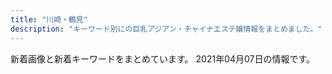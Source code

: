 ```yaml
---
title: "川崎・鶴見"
description: "キーワード別にの巨乳アジアン・チャイナエステ嬢情報をまとめました。"
---
```


新着画像と新着キーワードをまとめています。
2021年04月07日の情報です。

<DmmAffiliateIns />
<KeywordTable
  shops={
    [
    {
        "url": "http://www.iyasi-massage.com/",
        "name": "\u6843\u6e90\u90f7",
        "station": "JR\u5ddd\u5d0e\u99c5\u6771\u53e3",
        "img_links": [
            "http://www.iyasi-massage.com/images/staff/sta_0z6.jpg",
            "http://www.iyasi-massage.com/images/home/index_04.jpg",
            "http://www.iyasi-massage.com/images/top/top_05.jpg",
            "http://www.iyasi-massage.com/images/staff/sta_03.jpg",
            "http://www.iyasi-massage.com/images/staff/sta_08.jpg",
            "http://www.iyasi-massage.com/images/staff_one/staff_one_05.jpg",
            "http://www.iyasi-massage.com/images/top/top_08.png",
            "http://www.iyasi-massage.com/images/staff_image/staff_d05.jpg",
            "http://www.iyasi-massage.com/images/staff_one/staff_one_01.jpg",
            "http://www.iyasi-massage.com/images/home/index_page_top.jpg",
            "http://www.iyasi-massage.com/images/gallery/gallery_01.jpg",
            "http://www.iyasi-massage.com/images/staff_one/staff_one_03.jpg",
            "http://www.iyasi-massage.com/images/home/index_tel.jpg",
            "http://www.iyasi-massage.com/images/system/syatem_303.jpg",
            "http://www.iyasi-massage.com/images/gallery/gallery_102.jpg",
            "http://www.iyasi-massage.com/images/staff/sta_0z8.jpg",
            "http://www.iyasi-massage.com/images/staff_one/staff_one_04.jpg",
            "http://www.iyasi-massage.com/images/staff/sta_01.jpg",
            "http://www.iyasi-massage.com/images/staff/sta_04.jpg",
            "http://www.iyasi-massage.com/images/gallery/gallery_403.jpg",
            "http://www.iyasi-massage.com/images/staff_one/staff_one_top.jpg",
            "http://www.iyasi-massage.com/images/top/top_02.jpg",
            "http://www.iyasi-massage.com/images/home/QR.png",
            "http://www.iyasi-massage.com/images/staff_image/staff_d06.jpg",
            "http://www.iyasi-massage.com/images/staff/sta_06.jpg",
            "http://www.iyasi-massage.com/images/gallery/gallery_401.jpg",
            "http://www.iyasi-massage.com/images/staff_image/staff_d01.jpg",
            "http://www.iyasi-massage.com/images/staff/staff_top.jpg",
            "http://www.iyasi-massage.com/images/gallery/gallery_104.jpg",
            "http://www.iyasi-massage.com/images/staff/sta_023.jpg",
            "http://www.iyasi-massage.com/images/staff/sta_021.jpg",
            "http://www.iyasi-massage.com/images/staff_image/staff_d02.jpg",
            "http://www.iyasi-massage.com/images/staff_image/staff_d04.jpg",
            "http://www.iyasi-massage.com/images/gallery/gallery_101.jpg",
            "http://www.iyasi-massage.com/images/gallery/gallery_402.jpg",
            "http://www.iyasi-massage.com/images/system/syatem_302.jpg",
            "http://www.iyasi-massage.com/images/staff/sta_0z12.jpg",
            "http://www.iyasi-massage.com/images/staff/sta_010.jpg",
            "http://www.iyasi-massage.com/images/gallery/gallery_top.jpg",
            "http://www.iyasi-massage.com/images/staff/sta_0z2.jpg",
            "http://www.iyasi-massage.com/images/staff_one/staff_one_08.png",
            "http://www.iyasi-massage.com/images/home/index_qup.jpg",
            "http://www.iyasi-massage.com/images/top/top_01.jpg",
            "http://www.iyasi-massage.com/images/staff/sta_07.jpg",
            "http://www.iyasi-massage.com/images/top/top_04.jpg",
            "http://www.iyasi-massage.com/images/top/top_06.jpg",
            "http://www.iyasi-massage.com/images/gallery/gallery_103.jpg",
            "http://www.iyasi-massage.com/images/system/syatem_301.jpg",
            "http://www.iyasi-massage.com/images/staff_one/staff_one_07.png",
            "http://www.iyasi-massage.com/images/gallery/gallery_404.jpg",
            "http://www.iyasi-massage.com/images/staff/sta_0z10.jpg",
            "http://www.iyasi-massage.com/images/staff_image/staff_d03.jpg",
            "http://www.iyasi-massage.com/images/home/index_03.jpg",
            "http://www.iyasi-massage.com/images/staff_one/staff_one_02.jpg",
            "http://www.iyasi-massage.com/images/home/top_qp.jpg",
            "http://www.iyasi-massage.com/images/top/top_03.jpg",
            "http://www.iyasi-massage.com/images/staff/sta_0z9.jpg"
        ],
        "keywords": {}
    },
    {
        "keywords": {
            "C": 23
        },
        "station": "JR\u9db4\u898b\u99c5\u6771\u53e3",
        "img_links": [
            "http://esthe-heal.com/i/files/homeimg.jpg",
            "http://esthe-heal.com/staff/sakura/01.jpg",
            "http://esthe-heal.com/img/ttl_pickup.png",
            "http://esthe-heal.com/staff/kaori/01mb.jpg",
            "http://esthe-heal.com/img/link/koko_234x60.png",
            "http://esthe-heal.com/staff/sayuri/01mb.jpg",
            "http://esthe-heal.com/img/ttl_recbnr.png",
            "http://esthe-heal.com/staff/kaori/01.jpg",
            "http://esthe-heal.com/staff/miho/01.jpg",
            "http://esthe-heal.com/staff/mimi/01mb.jpg",
            "http://esthe-heal.com/staff/momo/01mb.jpg",
            "http://esthe-heal.com/staff/yuki/01mb.jpg",
            "http://esthe-heal.com/img/att.jpg",
            "http://esthe-heal.com/staff/rubi/01mb.jpg",
            "http://esthe-heal.com/pic/head.jpg",
            "http://esthe-heal.com/staff/rui/01.jpg",
            "http://esthe-heal.com/img/ttl_mobile.png",
            "http://esthe-heal.com/staff/yuyu/01mb.jpg",
            "http://esthe-heal.com/staff/kana/01mb.jpg",
            "http://esthe-heal.com/staff/rui/01mb.jpg",
            "http://esthe-heal.com/staff/haruna/01.jpg",
            "http://esthe-heal.com/staff/haruna/01mb.jpg",
            "http://esthe-heal.com/staff/kana/01.jpg",
            "http://esthe-heal.com/staff/momo/01.jpg",
            "http://esthe-heal.com/staff/aya/01.jpg",
            "http://esthe-heal.com/staff/aya/01mb.jpg",
            "http://esthe-heal.com/staff/yuyu/01.jpg",
            "http://esthe-heal.com/staff/sizuka/01.jpg",
            "http://esthe-heal.com/staff/miho/01mb.jpg",
            "http://esthe-heal.com/staff/sayuri/01.jpg",
            "http://esthe-heal.com/staff/sakura/01mb.jpg",
            "http://esthe-heal.com/img/ttl_wnew.png",
            "http://esthe-heal.com/staff/sizuka/01mb.jpg",
            "http://esthe-heal.com/staff/mimi/01.jpg",
            "http://esthe-heal.com/img/ttl_staff.png",
            "http://esthe-heal.com/staff/rubi/01.jpg",
            "http://esthe-heal.com/staff/yuki/01.jpg"
        ],
        "name": "Yulala",
        "url": "http://esthe-heal.com/"
    },
    {
        "keywords": {},
        "name": "GooD",
        "station": "JR\u9db4\u898b\u99c5\u6771\u53e3",
        "url": "http://good.abnavi.info/",
        "img_links": []
    },
    {
        "url": "http://tsurumi-est.xyz/",
        "station": "\u4eac\u6025\u9db4\u898b\u99c5\u6771\u53e3",
        "img_links": [
            "http://tsurumi-est.xyz/g0.jpg",
            "http://tsurumi-est.xyz/images/g2.jpg",
            "http://tsurumi-est.xyz/images/mobile.png",
            "http://tsurumi-est.xyz/g1.jpg",
            "http://tsurumi-est.xyz/images/g1.jpg",
            "http://tsurumi-est.xyz/images/g3.jpg",
            "http://tsurumi-est.xyz/images/int1.jpg",
            "http://tsurumi-est.xyz/images/flash.jpg",
            "http://tsurumi-est.xyz/images/s_staff.png",
            "http://tsurumi-est.xyz/images/flash2.jpg",
            "http://tsurumi-est.xyz/images/int2.jpg",
            "http://tsurumi-est.xyz/images/g0.jpg",
            "http://tsurumi-est.xyz/g3.jpg",
            "http://momipara.jp/img/link/momi88.jpg",
            "http://tsurumi-est.xyz/g2.jpg",
            "http://tsurumi-est.xyz/images/s_staff1.png",
            "http://cdn.dino-es.com/images/logo/88x31NewDinoEs.png",
            "http://tsurumi-est.xyz/images/g5.jpg",
            "http://tsurumi-est.xyz/images/top.jpg",
            "http://tsurumi-est.xyz/images/mens-esthe1.png"
        ],
        "keywords": {
            "E": 2,
            "D": 4,
            "C": 16
        },
        "name": "Smile"
    },
    {
        "station": "JR\u9db4\u898b\u99c5\u6771\u53e3",
        "img_links": [
            "https://hitomebore.tokyo/img/images/nav_01.png",
            "https://hitomebore.tokyo/img/images/nav_02.png",
            "https://hitomebore.tokyo/img/images/nav_04.png",
            "https://hitomebore.tokyo/img/r4.jpg",
            "https://hitomebore.tokyo/img/r3.jpg",
            "https://hitomebore.tokyo/img/images/nav_06.png",
            "https://hitomebore.tokyo/img/r1.jpg",
            "https://hitomebore.tokyo/img/images/nav_03.png",
            "https://hitomebore.tokyo/img/r2.jpg",
            "https://hitomebore.tokyo/img/images/nav_05.png"
        ],
        "name": "\u4e00\u76ee\u60da\u308c",
        "url": "https://hitomebore.tokyo/",
        "keywords": {}
    },
    {
        "keywords": {
            "C": 21,
            "82": 3,
            "83": 3
        },
        "url": "http://kafu.ests.co/",
        "img_links": [
            "http://kafu.ests.co/images/n3.jpg",
            "http://kafu.ests.co/images/nbj3.jpg",
            "http://kafu.ests.co/images/room3.jpg",
            "http://kafu.ests.co/images/s_mobile.jpg",
            "http://kafu.ests.co/photos/sites/7/2017/02/2.jpg",
            "http://kafu.ests.co/images/s_news.jpg",
            "http://kafu.ests.co/photos/sites/7/2017/10/2017101205420191.jpg",
            "http://kafu.ests.co/images/s_pick.jpg",
            "http://kafu.ests.co/images/face_bj3.jpg",
            "http://kafu.ests.co/images/top.png",
            "http://kafu.ests.co/images/s_face.jpg",
            "http://kafu.ests.co/images/room2.jpg",
            "http://kafu.ests.co/images/s_staff.jpg",
            "http://kafu.ests.co/images/s_link.jpg",
            "http://kafu.ests.co/images/room1.jpg",
            "http://kafu.ests.co/photos/sites/7/2017/10/2017101205420065.jpg",
            "http://kafu.ests.co/images/line.jpg",
            "http://kafu.ests.co/images/s_staff1.jpg",
            "http://kafu.ests.co/images/nbj1.jpg",
            "http://kafu.ests.co/photos/sites/7/2017/02/1.jpg",
            "http://kafu.ests.co/images/mobile.jpg",
            "http://kafu.ests.co/photos/sites/7/2017/10/2017100904034443.png",
            "http://kafu.ests.co/images/face_bj.jpg",
            "http://kafu.ests.co/images/room4.jpg",
            "http://kafu.ests.co/images/n1.jpg",
            "http://kafu.ests.co/photos/sites/7/2017/10/2017100904034561.png"
        ],
        "name": "\u5bf5\u6df1\u82b1\u98a8",
        "station": "JR\u77e2\u5411\u99c5\u897f\u53e3"
    },
    {
        "name": "\u697d\u3057\u3044",
        "keywords": {
            "83": 2,
            "85": 2,
            "86": 4,
            "D": 8,
            "C": 12
        },
        "img_links": [
            "https://tanoshii.xyz.mn/photos/sites/44/2021/03/2021031809341496.jpg",
            "https://tanoshii.xyz.mn/images/news.jpg",
            "https://tanoshii.xyz.mn/photos/sites/44/2021/03/2021031809341334.jpg",
            "https://tanoshii.xyz.mn/images/s_staff.png",
            "https://tanoshii.xyz.mn/images/ntop.png",
            "https://tanoshii.xyz.mn/photos/sites/44/2021/03/2021031809341697.jpg",
            "https://tanoshii.xyz.mn/images/top.png",
            "https://tanoshii.xyz.mn/images/mobile.jpg",
            "https://tanoshii.xyz.mn/photos/sites/44/2021/03/2021031809341515.jpg",
            "https://tanoshii.xyz.mn/images/s_link.png"
        ],
        "url": "https://tanoshii.xyz.mn/",
        "station": "JR\u77e2\u5411\u99c5\u897f\u53e3"
    },
    {
        "station": "JR\u5ddd\u5d0e\u99c5\u897f\u53e3",
        "url": "http://mitsuka.este.work/",
        "name": "LOVER",
        "keywords": {
            "88": 3,
            "85": 2,
            "86": 5,
            "92": 2,
            "84": 1,
            "89": 1,
            "D": 10,
            "90": 2,
            "C": 1
        },
        "img_links": [
            "http://mitsuka.este.work/2/uploadimg/1612670429.jpg",
            "http://mitsuka.este.work/nav05.png",
            "http://mitsuka.este.work/head01.jpg",
            "http://mitsuka.este.work/nav01.png",
            "http://mitsuka.este.work/nav02.png",
            "http://mitsuka.este.work/2/uploadimg/1616633208.jpg",
            "http://mitsuka.este.work/nav03.png",
            "http://mitsuka.este.work/top04.jpg",
            "http://mitsuka.este.work/2/uploadimg/1612670496.jpg",
            "http://mitsuka.este.work/right.jpg",
            "http://mitsuka.este.work/nav06.png",
            "http://mitsuka.este.work/2/uploadimg/1612670526.jpg",
            "http://mitsuka.este.work/2/uploadimg/1617091469.jpeg",
            "http://mitsuka.este.work/2/uploadimg/1612670464.jpg",
            "http://mitsuka.este.work/nav04.png",
            "http://mitsuka.este.work/2/uploadimg/1613638932.jpeg",
            "http://mitsuka.este.work/left.jpg",
            "http://mitsuka.este.work/2/uploadimg/1613639164.jpeg"
        ]
    },
    {
        "name": "HaNa",
        "img_links": [
            "http://www.play-land.work/sp/images/int4.jpg",
            "http://www.play-land.work/img/hinano1.jpg",
            "http://www.play-land.work/sp/img/saki1.jpg",
            "http://www.play-land.work/sp/staff/yukari.jpg",
            "http://www.play-land.work/sp/images/sys3.png",
            "http://www.play-land.work/img/saki1.jpg",
            "http://www.play-land.work/sp/images/rec1.jpg",
            "http://www.play-land.work/sp/images/int3.jpg",
            "http://www.play-land.work/images/int2.jpg",
            "http://www.play-land.work/sp/images/line.jpg",
            "http://www.play-land.work/images/sm.jpg",
            "http://www.play-land.work/sp/images/2.jpg",
            "http://www.play-land.work/img/hosino1.jpg",
            "http://www.play-land.work/sp/images/tel.png",
            "http://www.play-land.work/staff/hosino.jpg",
            "http://www.play-land.work/images/b2.jpg",
            "http://www.play-land.work/sp/images/b3.jpg",
            "http://www.play-land.work/staff/yukari.jpg",
            "http://www.play-land.work/sp/images/1.jpg",
            "http://www.play-land.work/images/b4.jpg",
            "http://www.play-land.work/images/2.jpg",
            "http://www.play-land.work/images/3.jpg",
            "http://www.play-land.work/sp/images/b2.jpg",
            "http://www.play-land.work/images/sys2.jpg",
            "http://www.play-land.work/images/ac1.jpg",
            "http://www.play-land.work/images/sys3.jpg",
            "http://www.play-land.work/images/newface.jpg",
            "http://www.play-land.work/images/line.jpg",
            "http://www.play-land.work/sp/img/yukari1.jpg",
            "http://www.play-land.work/sp/images/sys1.png",
            "http://www.play-land.work/sp/images/sys2.png",
            "http://www.play-land.work/img/yukari1.jpg",
            "http://www.play-land.work/sp/staff/hinano.jpg",
            "http://www.play-land.work/sp/images/4.jpg",
            "http://www.play-land.work/sp/images/staff_t.png",
            "http://www.play-land.work/sp/images/b1.jpg",
            "http://www.play-land.work/images/tgirl.jpg",
            "http://www.play-land.work/sp/images/topgirl.png",
            "http://www.play-land.work/sp/images/interior_t.png",
            "http://www.play-land.work/sp/staff/hosino.jpg",
            "http://www.play-land.work/images/b3.jpg",
            "http://www.play-land.work/staff/hinano.jpg",
            "http://www.play-land.work/images/head.jpg",
            "http://www.play-land.work/images/twitter_t.jpg",
            "http://www.play-land.work/sp/images/newface.png",
            "http://www.play-land.work/images/interior_t.jpg",
            "http://www.play-land.work/images/rec1.jpg",
            "http://www.play-land.work/sp/images/head.jpg",
            "http://www.play-land.work/sp/staff/saki.jpg",
            "http://www.play-land.work/images/1.jpg",
            "http://www.play-land.work/sp/images/rec2.png",
            "http://www.play-land.work/images/4.jpg",
            "http://www.play-land.work/images/staff_t.jpg",
            "http://www.play-land.work/staff/saki.jpg",
            "http://www.play-land.work/images/rec2.jpg",
            "http://www.play-land.work/sp/images/ac1.jpg",
            "http://www.play-land.work/sp/img/hinano1.jpg",
            "http://www.play-land.work/sp/images/twitter.png",
            "http://www.play-land.work/sp/images/3.jpg",
            "http://www.play-land.work/images/sys1.jpg",
            "http://www.play-land.work/images/int1.jpg",
            "http://www.play-land.work/sp/images/int1.png",
            "http://www.play-land.work/sp/images/int2.jpg",
            "http://www.play-land.work/sp/img/hosino1.jpg",
            "http://www.play-land.work/sp/images/footer.jpg",
            "http://www.play-land.work/images/b1.jpg"
        ],
        "url": "http://www.play-land.work",
        "keywords": {},
        "station": "\u4eac\u6025\u9db4\u898b\u99c5\u6771\u53e3"
    },
    {
        "name": "\u7652\u3057\u98a8\uff5e\u3044\u3084\u3057\u304b\u305c\uff5e",
        "img_links": [],
        "station": "JR\u5ddd\u5d0e\u99c5\u6771\u53e3",
        "url": "http://iyashi-kaze.oks.bz/",
        "keywords": {}
    },
    {
        "keywords": {},
        "name": "\u4eba\u9b5a\u306e\u604b",
        "img_links": [],
        "station": "JR\u9db4\u898b\u99c5\u6771\u53e3",
        "url": "http://genkimori.ests.jp/"
    },
    {
        "name": "\u53f0\u6e7e\u5f0f\u9db4\u898b\u30ea\u30e9\u30af\u30bc\u30fc\u30b7\u30e7\u30f3",
        "img_links": [
            "http://xn--vckg5a9gugx77pgi4bmma.net/images/staff_s.png",
            "http://xn--vckg5a9gugx77pgi4bmma.net/images/cg02.jpg",
            "http://xn--vckg5a9gugx77pgi4bmma.net/images/sruru.jpg",
            "http://xn--vckg5a9gugx77pgi4bmma.net/images/precau.png",
            "http://xn--vckg5a9gugx77pgi4bmma.net/images/cg03.jpg",
            "http://xn--vckg5a9gugx77pgi4bmma.net/images/r0.jpg",
            "http://xn--vckg5a9gugx77pgi4bmma.net/images/top.png",
            "http://xn--vckg5a9gugx77pgi4bmma.net/images/evetop.png",
            "http://xn--vckg5a9gugx77pgi4bmma.net/images/news.png",
            "http://xn--vckg5a9gugx77pgi4bmma.net/images/kan.jpg",
            "http://xn--vckg5a9gugx77pgi4bmma.net/images/cg01.jpg"
        ],
        "url": "http://xn--vckg5a9gugx77pgi4bmma.net/",
        "station": "JR\u9db4\u898b\u99c5\u6771\u53e3",
        "keywords": {
            "86": 9,
            "D": 9
        }
    },
    {
        "url": "https://moon-beauty.jp/",
        "img_links": [
            "https://moon-beauty.jp/wp/wp-content/uploads/2017/12/3985d5f04f99b7c5a1b4662bcc831575.jpg",
            "https://moon-beauty.jp/wp/wp-content/uploads/2017/12/dde33c6f84f42b29abc164fed911749d-700x1246.jpg",
            "https://moon-beauty.jp/images/costume/nursegirl002.png",
            "https://moon-beauty.jp/wp/wp-content/uploads/2018/09/mb_road02.png",
            "https://moon-beauty.jp/wp/wp-content/uploads/2017/11/mb_shower.png",
            "https://moon-beauty.jp/wp/wp-content/uploads/2017/12/11e78c1189d1307c1c0528ca01cf193e.jpg",
            "https://moon-beauty.jp/images/staff/rika22_01.png",
            "https://moon-beauty.jp/wp/wp-content/uploads/2017/11/top02.png",
            "https://moon-beauty.jp/wp/wp-content/uploads/2017/12/dde33c6f84f42b29abc164fed911749d.jpg",
            "https://moon-beauty.jp/images/staff/ran23_01.png",
            "https://moon-beauty.jp/wp/wp-content/uploads/2017/11/3.png",
            "https://moon-beauty.jp/wp/wp-content/uploads/2017/11/1.png",
            "https://moon-beauty.jp/images/staff/staff.png",
            "https://moon-beauty.jp/wp/wp-content/uploads/2020/06/202006campaign-700x327.png",
            "https://moon-beauty.jp/wp/wp-content/uploads/2017/11/top01-1-700x459.png",
            "https://moon-beauty.jp/wp/wp-content/uploads/2017/11/4.png",
            "https://moon-beauty.jp/images/staff/momoka22_01.png",
            "https://moon-beauty.jp/wp/wp-content/uploads/2017/11/mb_interior01.png",
            "https://moon-beauty.jp/images/costume/sailorgirl01.png",
            "https://moon-beauty.jp/wp/wp-content/uploads/2017/12/1d7d7d3df21218cb91cce28ca987dca8-700x1246.jpg",
            "https://moon-beauty.jp/wp/wp-content/uploads/2021/03/202103_80_campaign.png",
            "https://moon-beauty.jp/wp/wp-content/uploads/2017/11/6.png",
            "https://moon-beauty.jp/wp/wp-content/uploads/2017/12/3addf91ad6b786b4c3fd2e4322dc1181-700x1246.jpg",
            "https://moon-beauty.jp/images/staff/emi24_1.png",
            "https://moon-beauty.jp/images/staff/hikari23_02.png",
            "https://moon-beauty.jp/wp/wp-content/uploads/2018/09/mb_front4.png",
            "https://moon-beauty.jp/images/costume/cheergirl01.png",
            "https://moon-beauty.jp/wp/wp-content/uploads/2017/11/484697b90c0612750e1d8c7c971a16f8.jpg",
            "https://moon-beauty.jp/images/staff/izumi23_01.png",
            "https://moon-beauty.jp/images/staff/rika22_02.png",
            "https://moon-beauty.jp/images/costume/cabinattendant01.png",
            "https://moon-beauty.jp/wp/wp-content/uploads/2017/11/6a08b9c7e55a068553569af35285dd93.jpg",
            "https://moon-beauty.jp/wp/wp-content/uploads/2017/12/1d7d7d3df21218cb91cce28ca987dca8.jpg",
            "https://moon-beauty.jp/wp/wp-content/uploads/2017/11/top03.png",
            "https://moon-beauty.jp/wp/wp-content/uploads/2017/12/3addf91ad6b786b4c3fd2e4322dc1181.jpg",
            "https://moon-beauty.jp/images/campaign2017.jpg",
            "https://moon-beauty.jp/wp/wp-content/uploads/2021/03/202103_100_campaign2.png",
            "https://moon-beauty.jp/images/staff/mirai23.png",
            "https://moon-beauty.jp/images/costume/sailorgirl02.png",
            "https://moon-beauty.jp/wp/wp-content/uploads/2020/09/mirai_info.png",
            "https://moon-beauty.jp/wp/wp-content/uploads/2019/07/1907campaign01.png",
            "https://moon-beauty.jp/wp/wp-content/uploads/2017/11/9ac2dcf4d411d36df940a44359d1e597.jpg",
            "https://moon-beauty.jp/wp/wp-content/uploads/2017/11/mb_front2.png",
            "https://moon-beauty.jp/wp/wp-content/uploads/2017/11/6a08b9c7e55a068553569af35285dd93-700x1244.jpg",
            "https://moon-beauty.jp/wp/wp-content/uploads/2020/09/rika_info.png",
            "https://moon-beauty.jp/images/staff/eri21_01.png",
            "https://moon-beauty.jp/images/costume/cabinattendant02.png",
            "https://moon-beauty.jp/wp/wp-content/uploads/2019/07/1907campaign01-700x327.png",
            "https://moon-beauty.jp/wp/wp-content/uploads/2019/07/1907campaign02.png",
            "https://moon-beauty.jp/wp/wp-content/uploads/2017/11/campaign1711-700x327.jpg",
            "https://moon-beauty.jp/images/costume/nursegirl01.png",
            "https://moon-beauty.jp/wp/wp-content/uploads/2017/11/27e7586ba3689c74b6428ec7dbfe02a6.jpg",
            "https://moon-beauty.jp/wp/wp-content/uploads/2017/11/top01-1.png",
            "https://moon-beauty.jp/images/staff/nana25_01.png",
            "https://moon-beauty.jp/wp/wp-content/uploads/2017/11/mb_front.png",
            "https://moon-beauty.jp/images/staff/nana25_02.png",
            "https://moon-beauty.jp/wp/wp-content/uploads/2019/07/1907campaign02-700x327.png",
            "https://moon-beauty.jp/wp/wp-content/uploads/2017/11/27e7586ba3689c74b6428ec7dbfe02a6-700x1244.jpg",
            "https://moon-beauty.jp/wp/wp-content/uploads/2017/11/5.png",
            "https://moon-beauty.jp/wp/wp-content/uploads/2020/09/costume.png",
            "https://moon-beauty.jp/wp/wp-content/uploads/2017/12/7e6728877b7be3eba7dacfced12e3481.jpg",
            "https://moon-beauty.jp/wp/wp-content/uploads/2017/11/play.png",
            "https://moon-beauty.jp/images/costume/cheergirl02.png",
            "https://moon-beauty.jp/wp/wp-content/uploads/2020/09/nana_info.png",
            "https://moon-beauty.jp/images/staff/hikari23_01.png"
        ],
        "station": "JR\u9db4\u898b\u99c5\u6771\u53e3",
        "name": "\u6708\u4e0b\u7f8e\u4eba",
        "keywords": {
            "C": 28,
            "\u30bb\u30af\u30b7\u30fc": 3,
            "85": 14,
            "D": 35,
            "86": 14,
            "87": 14,
            "89": 7,
            "88": 14
        }
    },
    {
        "url": "http://rabbit.est.cm/",
        "name": "\u7e01\u5712",
        "img_links": [
            "http://rabbit.est.cm/images/mobile.jpg",
            "http://rabbit.est.cm/images/nbj3.jpg",
            "http://rabbit.est.cm/images/acc4.jpg",
            "http://rabbit.est.cm/images/top.jpg",
            "http://rabbit.est.cm/images/acc3.jpg",
            "http://rabbit.est.cm/images/s_news.png",
            "http://rabbit.est.cm/images/s_staff.png",
            "http://rabbit.est.cm/photos/sites/29/2020/11/2020110707012088.jpg",
            "http://rabbit.est.cm/images/acc2.jpg",
            "http://rabbit.est.cm/photos/sites/29/2018/08/2018081709473259.jpg",
            "http://rabbit.est.cm/images/nbj2.jpg",
            "http://rabbit.est.cm/photos/sites/29/2017/03/girls03.jpg",
            "http://rabbit.est.cm/images/pick.png",
            "http://rabbit.est.cm/images/acc5.jpg",
            "http://rabbit.est.cm/photos/sites/29/2017/03/188375621118420915.jpg",
            "http://rabbit.est.cm/photos/sites/29/2017/04/01.jpg",
            "http://rabbit.est.cm/photos/sites/29/2017/09/2017090411494123.jpg",
            "http://rabbit.est.cm/photos/sites/29/2017/02/3.jpg"
        ],
        "keywords": {
            "D": 16,
            "86": 16
        },
        "station": "JR\u5ddd\u5d0e\u99c5\u6771\u53e3"
    },
    {
        "img_links": [],
        "url": "https://hatsukoi.est.cm/",
        "keywords": {},
        "name": "\u521d\u604b",
        "station": "JR\u9db4\u898b\u99c5\u6771\u53e3"
    },
    {
        "name": "\u307c\u304f\u306e\u30c7\u30ea\u30a8\u30b9\u30c6",
        "img_links": [
            "http://deli-esthe.jpn.mn/images/room1.jpg",
            "http://deli-esthe.jpn.mn/images/sp_tit_staff01.png",
            "http://deli-esthe.jpn.mn/photos/sites/66/2020/10/202010031927555.jpg",
            "http://deli-esthe.jpn.mn/photos/sites/66/2020/10/2020100319300327.jpg",
            "http://deli-esthe.jpn.mn/photos/sites/66/2020/10/2020100411161767.jpg",
            "http://deli-esthe.jpn.mn/images/sp_top.jpg",
            "http://deli-esthe.jpn.mn/photos/sites/66/2020/10/2020100319272810.jpg",
            "http://deli-esthe.jpn.mn/images/sp_tit_new.png",
            "http://deli-esthe.jpn.mn/photos/sites/66/2020/10/2020100318512022.jpg",
            "http://deli-esthe.jpn.mn/images/img_tel.png",
            "http://deli-esthe.jpn.mn/images/sp_tit_staff02.png",
            "http://deli-esthe.jpn.mn/images/tit_staff01.png",
            "http://deli-esthe.jpn.mn/images/room2.jpg",
            "http://deli-esthe.jpn.mn/images/maining.jpg",
            "http://deli-esthe.jpn.mn/images/top.jpg",
            "http://deli-esthe.jpn.mn/photos/sites/66/2020/06/2020062611321468.jpg",
            "http://deli-esthe.jpn.mn/photos/sites/66/2019/12/2019120317372670.jpg",
            "http://deli-esthe.jpn.mn/photos/sites/66/2019/12/2019120511182484.jpg",
            "http://deli-esthe.jpn.mn/images/tit_therapist.png",
            "http://deli-esthe.jpn.mn/photos/sites/66/2020/10/2020100411161121.jpg",
            "http://deli-esthe.jpn.mn/photos/sites/66/2020/10/2020100319264630.jpg",
            "http://deli-esthe.jpn.mn/images/room3.jpg",
            "http://deli-esthe.jpn.mn/photos/sites/66/2020/10/2020100319265441.jpg",
            "http://deli-esthe.jpn.mn/images/card.jpg",
            "http://deli-esthe.jpn.mn/images/tit_new.png",
            "http://deli-esthe.jpn.mn/images/room4.jpg",
            "http://deli-esthe.jpn.mn/images/tit_staff02.png",
            "http://deli-esthe.jpn.mn/images/sp_tit_therapist.png",
            "http://deli-esthe.jpn.mn/photos/sites/66/2020/10/2020100318511352.jpg",
            "http://deli-esthe.jpn.mn/photos/sites/66/2019/12/2019120317385167.jpg",
            "http://deli-esthe.jpn.mn/photos/sites/66/2020/10/2020101912375463.jpg",
            "http://deli-esthe.jpn.mn/photos/sites/66/2020/06/2020062113130967.jpg"
        ],
        "keywords": {
            "D": 52,
            "82": 4,
            "87": 22,
            "E": 6,
            "86": 22,
            "85": 10
        },
        "station": "JR\u5ddd\u5d0e\u99c5\u6771\u53e3",
        "url": "http://deli-esthe.jpn.mn/"
    },
    {
        "station": "\u9db4\u898b\u99c5\u6771\u53e3",
        "name": "Lucky\u30fb\u30e9\u30c3\u30ad\u30fc",
        "keywords": {},
        "img_links": [
            "http://t-lucky.work/images/8.jpg",
            "http://t-lucky.work/images/sys2.jpg",
            "http://t-lucky.work/sp/images/rec1.jpg",
            "http://t-lucky.work/sp/images/interior_t.jpg",
            "http://t-lucky.work/images/sys4.jpg",
            "http://t-lucky.work/sp/img/yuki1.jpg",
            "http://t-lucky.work/images/b1.jpg",
            "http://t-lucky.work/sp/img/yuyu1.jpg",
            "http://t-lucky.work/staff/emi.jpg",
            "http://t-lucky.work/sp/img/yumi1.jpg",
            "http://t-lucky.work/images/int2.jpg",
            "http://t-lucky.work/images/b2.jpg",
            "http://t-lucky.work/sp/staff/yumi.jpg",
            "http://t-lucky.work/images/3.jpg",
            "http://t-lucky.work/sp/images/top.jpg",
            "http://t-lucky.work/images/1.jpg",
            "http://t-lucky.work/images/2.jpg",
            "http://t-lucky.work/images/5.jpg",
            "http://t-lucky.work/img/rei1.jpg",
            "http://t-lucky.work/sp/images/sys1.jpg",
            "http://t-lucky.work/sp/menu/top.jpg",
            "http://t-lucky.work/sp/images/tel.jpg",
            "http://t-lucky.work/sp/images/news.jpg",
            "http://t-lucky.work/sp/images/topgirl.jpg",
            "http://t-lucky.work/sp/images/sys2.jpg",
            "http://t-lucky.work/sp/staff/rei.jpg",
            "http://t-lucky.work/img/yuyu1.jpg",
            "http://t-lucky.work/sp/images/newsb.jpg",
            "http://t-lucky.work/sp/img/rina1.jpg",
            "http://t-lucky.work/sp/images/menu/top.jpg",
            "http://t-lucky.work/staff/rei.jpg",
            "http://t-lucky.work/sp/img/mimi1.jpg",
            "http://t-lucky.work/img/rina1.jpg",
            "http://t-lucky.work/sp/staff/rina.jpg",
            "http://t-lucky.work/sp/img/rei1.jpg",
            "http://t-lucky.work/sp/images/int1.jpg",
            "http://t-lucky.work/staff/mimi.jpg",
            "http://t-lucky.work/sp/images/ac1.jpg",
            "http://t-lucky.work/sp/images/b2.jpg",
            "http://t-lucky.work/images/head.jpg",
            "http://t-lucky.work/img/emi1.jpg",
            "http://t-lucky.work/sp/staff/yuyu.jpg",
            "http://t-lucky.work/sp/img/mika1.jpg",
            "http://t-lucky.work/images/line.png",
            "http://t-lucky.work/sp/images/b1.jpg",
            "http://t-lucky.work/sp/staff/aya.jpg",
            "http://t-lucky.work/sp/staff/emi.jpg",
            "http://t-lucky.work/staff/yuyu.jpg",
            "http://t-lucky.work/staff/yuki.jpg",
            "http://t-lucky.work/sp/images/head.jpg",
            "http://t-lucky.work/images/4.jpg",
            "http://t-lucky.work/sp/images/pc.jpg",
            "http://t-lucky.work/images/9.jpg",
            "http://t-lucky.work/sp/menu/interior.jpg",
            "http://t-lucky.work/sp/images/int2.jpg",
            "http://t-lucky.work/images/sys1.jpg",
            "http://t-lucky.work/staff/rina.jpg",
            "http://t-lucky.work/sp/img/aya1.jpg",
            "http://t-lucky.work/sp/images/footer.jpg",
            "http://t-lucky.work/images/sm.jpg",
            "http://t-lucky.work/images/news.jpg",
            "http://t-lucky.work/images/7.jpg",
            "http://t-lucky.work/img/yumi1.jpg",
            "http://t-lucky.work/images/int1.jpg",
            "http://t-lucky.work/staff/aya.jpg",
            "http://t-lucky.work/staff/yumi.jpg",
            "http://t-lucky.work/sp/images/staff_t.jpg",
            "http://t-lucky.work/images/sys3.jpg",
            "http://t-lucky.work/sp/staff/mimi.jpg",
            "http://t-lucky.work/img/yuki1.jpg",
            "http://t-lucky.work/sp/staff/mika.jpg",
            "http://t-lucky.work/sp/menu/staff.jpg",
            "http://t-lucky.work/images/ta.jpg",
            "http://t-lucky.work/sp/img/emi1.jpg",
            "http://t-lucky.work/images/6.jpg",
            "http://t-lucky.work/sp/staff/yuki.jpg",
            "http://t-lucky.work/images/b3.jpg",
            "http://t-lucky.work/img/aya1.jpg",
            "http://t-lucky.work/images/staff_t.jpg",
            "http://t-lucky.work/img/mika1.jpg",
            "http://t-lucky.work/images/tr.jpg",
            "http://t-lucky.work/img/mimi1.jpg",
            "http://t-lucky.work/staff/mika.jpg",
            "http://t-lucky.work/sp/images/b3.jpg",
            "http://t-lucky.work/sp/images/menu/staff.jpg",
            "http://t-lucky.work/images/interior_t.jpg"
        ],
        "url": "http://t-lucky.work/"
    },
    {
        "keywords": {
            "D": 2,
            "C": 12,
            "87": 1,
            "86": 1
        },
        "name": "\u671d\u9732",
        "img_links": [
            "http://asatsuyu-es.com/images/st05.jpg",
            "http://asatsuyu-es.com/images/st02.jpg",
            "http://asatsuyu-es.com/images/picktiao.jpg",
            "http://asatsuyu-es.com/images/newtiao.jpg",
            "http://asatsuyu-es.com/images/mobile.jpg",
            "http://asatsuyu-es.com/images/zi_staff.png",
            "http://asatsuyu-es.com/images/newfacetiao.jpg",
            "http://asatsuyu-es.com/images/room2.jpg",
            "http://asatsuyu-es.com/images/top01.jpg",
            "http://asatsuyu-es.com/images/room3.jpg",
            "http://asatsuyu-es.com/images/st03b.jpg",
            "http://asatsuyu-es.com/images/room6.jpg",
            "http://asatsuyu-es.com/images/st04.jpg",
            "http://asatsuyu-es.com/images/st05b.jpg",
            "http://asatsuyu-es.com/images/room1.jpg",
            "http://asatsuyu-es.com/images/st01.jpg",
            "http://asatsuyu-es.com/images/st03.jpg",
            "http://asatsuyu-es.com/images/room4.jpg"
        ],
        "station": "JR\u9db4\u898b\u99c5\u897f\u53e3",
        "url": "http://asatsuyu-es.com/"
    },
    {
        "name": "\u723d\u3084\u304b\u306a\u671d",
        "station": "JR\u5ddd\u5d0e\u99c5\u6771\u53e3",
        "keywords": {},
        "img_links": [
            "http://massage-salon.xyz/wp-content/uploads/2019/02/IMG_0144-500x750.jpg",
            "http://cdn.dino-es.com/images/logo/200x40DinoEs.png",
            "http://massage-salon.xyz/wp-content/themes/template-salon2/images/noimg.jpg",
            "http://massage-salon.xyz/wp-content/themes/template-salon2/images/main1.jpg",
            "http://massage-salon.xyz/wp-content/uploads/2018/12/img_6768-181x300.jpg",
            "http://massage-salon.xyz/wp-content/uploads/2018/12/img_6766-182x300.jpg",
            "http://massage-salon.xyz/wp-content/uploads/2018/04/s1.jpg",
            "http://massage-salon.xyz/wp-content/uploads/2019/02/IMG_0142-500x750.jpg",
            "http://massage-salon.xyz/wp-content/themes/template-salon2/images/main3.jpg",
            "http://massage-salon.xyz/wp-content/uploads/2018/04/s2-500x467.jpg",
            "http://massage-salon.xyz/wp-content/themes/template-salon2/images/header-tel.png",
            "http://massage-salon.xyz/wp-content/uploads/2018/04/s4.jpg",
            "http://massage-salon.xyz/wp-content/uploads/2018/04/s1-500x466.jpg",
            "http://massage-salon.xyz/wp-content/uploads/2018/04/s4-500x467.jpg",
            "http://massage-salon.xyz/wp-content/themes/template-salon2/images/main2.jpg",
            "http://massage-salon.xyz/wp-content/uploads/2019/03/IMG_0208-300x200.jpg",
            "http://massage-salon.xyz/wp-content/uploads/2018/12/img_6766.jpg",
            "http://massage-salon.xyz/wp-content/uploads/2019/02/IMG_0144-185x300.jpg",
            "http://massage-salon.xyz/wp-content/uploads/2018/04/s3-500x467.jpg",
            "http://massage-salon.xyz/wp-content/uploads/2019/02/IMG_0142-686x1024.jpg",
            "http://massage-salon.xyz/wp-content/uploads/2019/02/IMG_0142-201x300.jpg",
            "http://massage-salon.xyz/wp-content/uploads/2018/04/s2.jpg",
            "http://massage-salon.xyz/wp-content/uploads/2018/04/s3.jpg",
            "http://massage-salon.xyz/wp-content/uploads/2019/02/IMG_0144.jpg",
            "http://massage-salon.xyz/wp-content/uploads/2018/11/IMG_6692-300x200.jpg",
            "http://massage-salon.xyz/wp-content/uploads/2018/12/img_6768.jpg"
        ],
        "url": "http://massage-salon.xyz/"
    },
    {
        "url": "http://es-china.info/",
        "station": "JR\u5ddd\u5d0e\u99c5\u6771\u53e3",
        "name": "\u7652\u5065\u697d",
        "keywords": {
            "C": 13
        },
        "img_links": [
            "http://es-china.info/staff/sasa1.jpg",
            "http://es-china.info/staff/sayuri2.jpg",
            "http://es-china.info/staff/mimi2.jpg",
            "http://es-china.info/images/room1.jpg",
            "http://es-china.info/images/room4.jpg",
            "http://es-china.info/staff/risa2.jpg",
            "http://es-china.info/images/r3.jpg",
            "http://es-china.info/staff/ran2.jpg",
            "http://es-china.info/staff/sayuri1.jpg",
            "http://es-china.info/images/line.png",
            "http://es-china.info/images/s_news.png",
            "http://es-china.info/images/s_pickup.png",
            "http://es-china.info/staff/ran1.jpg",
            "http://es-china.info/staff/sayuri3.jpg",
            "http://es-china.info/staff/mimi1.jpg",
            "http://es-china.info/staff/emi1.jpg",
            "http://es-china.info/images/room2.jpg",
            "http://es-china.info/images/no1.png",
            "http://es-china.info/staff/emi2.jpg",
            "http://es-china.info/images/s_newface.png",
            "http://es-china.info/images/s_zysx.png",
            "http://es-china.info/images/s_staff.png",
            "http://es-china.info/images/room3.jpg",
            "http://es-china.info/staff/sasa2.jpg",
            "http://es-china.info/images/s_ranking.png",
            "http://es-china.info/staff/risa1.jpg",
            "http://es-china.info/images/mobile.jpg"
        ]
    },
    {
        "url": "http://www.crownman.tank.jp/",
        "img_links": [
            "http://www.crownman.tank.jp/public/20191102-172721-416.jpeg",
            "http://www.crownman.tank.jp/images/jt.png",
            "http://www.crownman.tank.jp/images/lj.png",
            "http://www.crownman.tank.jp/images/h01.jpg",
            "http://www.crownman.tank.jp/images/scrollToTop.png",
            "http://www.crownman.tank.jp/public/20190321-014538-796.jpeg",
            "http://www.crownman.tank.jp/public/20190103-235102-103.jpeg",
            "http://www.crownman.tank.jp/public/20201211-095701-493.jpeg",
            "http://www.crownman.tank.jp/public/20201024-121027-887.jpeg",
            "http://www.crownman.tank.jp/public/20190404-200155-177.jpeg",
            "http://www.crownman.tank.jp/images/br1.png",
            "http://www.crownman.tank.jp/images/guest.png",
            "http://www.crownman.tank.jp/public/20200304-222724-586.jpeg",
            "http://www.crownman.tank.jp/public/20210225-132107-806.jpeg",
            "http://www.crownman.tank.jp/public/20190809-023452-629.jpeg",
            "http://www.crownman.tank.jp/public/20191115-170126-469.jpeg",
            "http://www.crownman.tank.jp/public/20210214-132800-589.jpeg",
            "http://www.crownman.tank.jp/public/20210319-004011-852.jpeg",
            "http://www.crownman.tank.jp/images/h5.jpg",
            "http://www.crownman.tank.jp/public/20201114-223303-188.jpeg",
            "http://www.crownman.tank.jp/public/20201211-095449-581.jpeg",
            "http://www.crownman.tank.jp/images/xw.png",
            "http://www.crownman.tank.jp/public/20210128-093735-441.jpeg",
            "http://www.crownman.tank.jp/public/20200922-152824-158.jpeg",
            "http://www.crownman.tank.jp/images/br.png",
            "http://www.crownman.tank.jp/public/20190410-032921-983.jpeg",
            "http://www.crownman.tank.jp/public/20190516-130732-500.jpeg",
            "http://www.crownman.tank.jp/ueditor/php/upload/image/20200828/1598625782230952.jpeg",
            "http://www.crownman.tank.jp/public/20181102-021419-221.jpeg",
            "http://www.crownman.tank.jp/images/contact.png",
            "http://www.crownman.tank.jp/public/20210219-091840-338.jpeg",
            "http://www.crownman.tank.jp/public/20210208-142304-974.jpeg",
            "http://www.crownman.tank.jp/images/fj.png",
            "http://www.crownman.tank.jp/images/h3.jpg",
            "http://www.crownman.tank.jp/public/20210217-094543-773.jpeg",
            "http://www.crownman.tank.jp/public/20181102-021325-742.jpeg",
            "http://www.crownman.tank.jp/public/20190614-225752-699.jpeg",
            "http://www.crownman.tank.jp/public/20181101-091932-723.jpeg",
            "http://www.crownman.tank.jp/images/h02.jpg",
            "http://www.crownman.tank.jp/public/20190512-114325-285.jpeg",
            "http://www.crownman.tank.jp/public/20210315-113348-885.jpeg",
            "http://www.crownman.tank.jp/images/h4.jpg",
            "http://www.crownman.tank.jp/public/20201016-024617-911.jpeg",
            "http://www.crownman.tank.jp/public/20210403-120438-563.png",
            "http://www.crownman.tank.jp/public/20181103-143855-981.jpeg",
            "http://www.crownman.tank.jp/ueditor/php/upload/image/20181102/1541123069868367.jpg",
            "http://www.crownman.tank.jp/public/20191122-211211-352.jpeg",
            "http://www.crownman.tank.jp/public/20200829-204316-579.jpeg",
            "http://www.crownman.tank.jp/public/20201225-105416-366.jpeg",
            "http://www.crownman.tank.jp/public/20181102-021404-733.jpeg",
            "http://www.crownman.tank.jp/public/20181126-115300-843.jpeg",
            "http://www.crownman.tank.jp/public/20200829-001214-615.jpeg",
            "http://www.crownman.tank.jp/public/20210309-102855-324.jpeg",
            "http://www.crownman.tank.jp/images/zj.png",
            "http://www.crownman.tank.jp/public/20210226-091700-151.jpeg",
            "http://www.crownman.tank.jp/public/20181102-021343-999.jpeg",
            "http://www.crownman.tank.jp/images/lyb.png",
            "http://www.crownman.tank.jp/public/20210406-103612-286.jpeg"
        ],
        "station": "JR\u9db4\u898b\u99c5",
        "keywords": {},
        "name": "\u30af\u30e9\u30a6\u30f3\u30fbCrown"
    },
    {
        "img_links": [
            "https://tsurumi-mensesthe.com/staff/yura-l1.jpg",
            "https://tsurumi-mensesthe.com/massage/2021/03/09/new-s1.jpg",
            "https://tsurumi-mensesthe.com/staff/satomi-top.jpg",
            "https://inage-mensesthe.com/icon/twitter.png",
            "https://tsurumi-mensesthe.com/room/room-l4.jpg",
            "https://tsurumi-mensesthe.com/staff/yura-l2.jpg",
            "https://tsurumi-mensesthe.com/staff/riri-s1.jpg",
            "https://tsurumi-mensesthe.com/room/room-l2.jpg",
            "https://tsurumi-mensesthe.com/staff/sachi-s2.jpg",
            "https://tsurumi-mensesthe.com/footer/footer-line.png",
            "https://tsurumi-mensesthe.com/staff/yura-l3.jpg",
            "https://tsurumi-mensesthe.com/staff/sachi-l1.jpg",
            "https://tsurumi-mensesthe.com/images/header3.png",
            "https://tsurumi-mensesthe.com/staff/riri-l2.jpg",
            "https://tsurumi-mensesthe.com/staff/riri-s2.jpg",
            "https://tsurumi-mensesthe.com/staff/satomi-s2.jpg",
            "https://tsurumi-mensesthe.com/icon/twitter.png",
            "https://tsurumi-mensesthe.com/staff/new-l1.jpg",
            "https://tsurumi-mensesthe.com/images/esthe3.jpg",
            "https://tsurumi-mensesthe.com/images/main-sp.jpg",
            "https://tsurumi-mensesthe.com/images/esthe2.jpg",
            "https://tsurumi-mensesthe.com/staff/satomi-s1.jpg",
            "https://tsurumi-mensesthe.com/images/clear.png",
            "https://inage-mensesthe.com/icon/line.png",
            "https://inage-mensesthe.com/icon/yelp.png",
            "https://tsurumi-mensesthe.com/images/esthe4.jpg",
            "https://tsurumi-mensesthe.com/staff/yura-s3.jpg",
            "https://tsurumi-mensesthe.com/staff/sora-top.jpg",
            "https://tsurumi-mensesthe.com/staff/sachi-l2.jpg",
            "https://tsurumi-mensesthe.com/staff/sachi-s3.jpg",
            "https://tsurumi-mensesthe.com/images/esthe1.jpg",
            "https://tsurumi-mensesthe.com/icon/yelp.png",
            "https://tsurumi-mensesthe.com/staff/momoka-l3.jpg",
            "https://tsurumi-mensesthe.com/staff/miki-s1.jpg",
            "https://tsurumi-mensesthe.com/staff/sora-s1.jpg",
            "https://tsurumi-mensesthe.com/massage/2021/01/05/stand-by.jpg",
            "https://tsurumi-mensesthe.com/images/qrcode.png",
            "https://tsurumi-mensesthe.com/room/room-l1.jpg",
            "https://tsurumi-mensesthe.com/staff/momoka-top.jpg",
            "https://tsurumi-mensesthe.com/room/room-l3.jpg",
            "https://tsurumi-mensesthe.com/staff/miki-top.jpg",
            "https://tsurumi-mensesthe.com/staff/miki-l2.jpg",
            "https://tsurumi-mensesthe.com/staff/satomi-l1.jpg",
            "https://tsurumi-mensesthe.com/staff/new-top.jpg",
            "https://tsurumi-mensesthe.com/staff/yura-s1.jpg",
            "https://tsurumi-mensesthe.com/staff/miki-l1.jpg",
            "https://tsurumi-mensesthe.com/icon/line.png",
            "https://tsurumi-mensesthe.com/staff/momoka-s2.jpg",
            "https://tsurumi-mensesthe.com/staff/sachi-l4.jpg",
            "https://tsurumi-mensesthe.com/staff/new-s1.jpg",
            "https://tsurumi-mensesthe.com/staff/miki-s2.jpg",
            "https://tsurumi-mensesthe.com/footer/footer-tel.png",
            "https://tsurumi-mensesthe.com/massage/2020/11/22/coco-s3.jpg",
            "https://tsurumi-mensesthe.com/staff/sora-l1.jpg",
            "https://tsurumi-mensesthe.com/staff/riri-top.jpg",
            "https://tsurumi-mensesthe.com/staff/yura-s2.jpg",
            "https://tsurumi-mensesthe.com/staff/yura-top.jpg",
            "https://tsurumi-mensesthe.com/massage/2021/03/01/miki-s1.jpg",
            "https://tsurumi-mensesthe.com/staff/sora-l2.jpg",
            "https://tsurumi-mensesthe.com/staff/sachi-s1.jpg",
            "https://tsurumi-mensesthe.com/staff/momoka-l1.jpg",
            "https://tsurumi-mensesthe.com/icon/facebook.png",
            "https://tsurumi-mensesthe.com/staff/satomi-l2.jpg",
            "https://tsurumi-mensesthe.com/staff/sora-s2.jpg",
            "https://tsurumi-mensesthe.com/staff/satomi-s3.jpg",
            "https://tsurumi-mensesthe.com/footer/footer-staff.png",
            "https://tsurumi-mensesthe.com/staff/momoka-s1.jpg",
            "https://tsurumi-mensesthe.com/staff/satomi-l3.jpg",
            "https://inage-mensesthe.com/icon/facebook.png",
            "https://tsurumi-mensesthe.com/staff/sachi-s4.jpg",
            "https://tsurumi-mensesthe.com/staff/momoka-s3.jpg",
            "https://tsurumi-mensesthe.com/images/main1.jpg",
            "https://tsurumi-mensesthe.com/staff/riri-l1.jpg",
            "https://tsurumi-mensesthe.com/staff/sachi-l3.jpg",
            "https://tsurumi-mensesthe.com/staff/sachi-top.jpg",
            "https://tsurumi-mensesthe.com/staff/momoka-l2.jpg"
        ],
        "name": "sweet",
        "station": "JR\u9db4\u898b\u99c5\u897f\u53e3",
        "keywords": {
            "88": 18,
            "87": 9,
            "90": 9,
            "86": 9,
            "85": 27
        },
        "url": "https://tsurumi-mensesthe.com/"
    },
    {
        "station": "\u4eac\u6025\u9db4\u898b\u99c5\u6771\u53e3",
        "img_links": [
            "http://baburin.iest.info/photos/sites/2/2018/10/2018103017042054.jpg",
            "http://baburin.iest.info/images/staff0.jpg",
            "http://baburin.iest.info/photos/sites/2/2019/06/2019062312555740.jpg",
            "http://baburin.iest.info/photos/sites/2/2018/12/2018120114132410.jpg",
            "http://baburin.iest.info/photos/sites/2/2019/12/2019121012234134.jpg",
            "http://baburin.iest.info/photos/sites/2/2019/12/2019121112381870.jpg",
            "http://baburin.iest.info/images/mibile.jpg",
            "http://baburin.iest.info/images/s_pick.jpg",
            "http://baburin.iest.info/images/top.png",
            "http://baburin.iest.info/photos/sites/2/2018/09/2018091006542340.jpg",
            "http://baburin.iest.info/images/s_face.jpg",
            "http://baburin.iest.info/photos/sites/2/2019/12/2019121012290043.jpg",
            "http://baburin.iest.info/photos/sites/2/2018/06/2018063004421199.jpg",
            "http://baburin.iest.info/photos/sites/2/2020/10/2020100615314175.jpg",
            "http://baburin.iest.info/photos/sites/2/2018/07/2018072409124390.jpg",
            "http://baburin.iest.info/photos/sites/2/2018/11/2018112214225177.jpg",
            "http://baburin.iest.info/images/acc1.jpg",
            "http://baburin.iest.info/photos/sites/2/2018/06/2018062508384319.jpg",
            "http://baburin.iest.info/photos/sites/2/2020/02/2020021216314936.jpg",
            "http://baburin.iest.info/images/acc.jpg",
            "http://baburin.iest.info/photos/sites/2/2020/02/2020020617495273.jpg",
            "http://baburin.iest.info/images/s_info.jpg",
            "http://baburin.iest.info/photos/sites/2/2019/12/2019121012271150.jpg",
            "http://baburin.iest.info/images/s_news.jpg",
            "http://baburin.iest.info/photos/sites/2/2018/03/1.jpg",
            "http://baburin.iest.info/images/s_staff.jpg"
        ],
        "keywords": {
            "87": 133,
            "D": 188,
            "85": 57,
            "88": 17,
            "E": 19,
            "86": 76,
            "C": 76,
            "82": 19,
            "83": 19
        },
        "url": "http://baburin.iest.info/",
        "name": "\u30d0\u30d6\u308a\u3093\u5a18"
    },
    {
        "url": "https://www.pal-spa.com/",
        "keywords": {
            "100": 1,
            "G": 13,
            "\u30bb\u30af\u30b7\u30fc": 8,
            "\u30c0\u30a4\u30ca\u30de\u30a4\u30c8": 1
        },
        "name": "Men\u2019s Pal Spa\u30fb\u30e1\u30f3\u30ba\u30d1\u30eb\u30b9\u30d1",
        "station": "JR\u9db4\u898b\u99c5\u6771\u53e3",
        "img_links": [
            "https://www.pal-spa.com/img/girl/main/smain283aa054b0383cc218664f07c55c4e1d3f0.jpg",
            "https://www.pal-spa.com/img/blog/palspa_blog_20200316_aya4.jpg",
            "https://www.pal-spa.com/img/girl/list/slist3554b4a93c1d8da9b438b9a8315d5d34f1.jpg",
            "https://www.pal-spa.com/img/girl/main/smain242efb09e433a238cc9c94272805945bf96.jpg",
            "https://www.pal-spa.com/img/blog/palspa_blog_20200316_aya8.jpg",
            "https://www.pal-spa.com/img/girl/list/swest24254584407bed049e349a41c5443a4345.jpg",
            "https://www.pal-spa.com/img/girl/main/smain31aa1148d56856a2cfde4a3dfdd8d1c5ed.jpg",
            "https://www.pal-spa.com/img/girl/main/smain841caefc8aa890323cc659f5abf9da1937.jpg",
            "https://www.pal-spa.com/img/girl/main/smain2352be10adc295a0fc3adfdb5b77838c4a7.jpg",
            "https://www.pal-spa.com/img/blog/palspa_blog_20191201_kiki6.jpg",
            "https://www.pal-spa.com/img/girl/main/smain215a4782a043e7ca29f58aba8d6552a2d6e.jpg",
            "https://www.pal-spa.com/img/blog/palspa_blog_20200803_ai3.jpg",
            "https://www.pal-spa.com/img/girl/list/slist32552450a07c5e6fcf616569ce56276f28.jpg",
            "https://www.pal-spa.com/img/girl/pickup/pickup20200104064211.jpg",
            "https://www.pal-spa.com/img/girl/main/smain92489e4bc2f68cb6c1df5f2c0780e53ef2.jpg",
            "https://www.pal-spa.com/img/girl/list/slist256b08026e0fe59c124751f4ba2dce9484.jpg",
            "https://www.pal-spa.com/img/girl/main/smain81aaf0584954cf78c6fa0e4d5235d359c9.jpg",
            "https://www.pal-spa.com/img/blog/palspa_blog_20200316_aya9.jpg",
            "https://www.pal-spa.com/img/girl/main/smain851caefc8aa890323cc659f5abf9da1937.jpg",
            "https://www.pal-spa.com/img/girl/list/swest34fb1e5b054a6796aafb6d24f36ac90950.jpg",
            "https://www.pal-spa.com/img/girl/main/smain349afba4e500f33ea543f800c8238c1f49.jpg",
            "https://www.pal-spa.com/img/blog/palspa_blog_20191201_aica4.jpg",
            "https://www.pal-spa.com/img/girl/main/smain252b45d339d6509c6b7779e499e2a9b6ba6.jpg",
            "https://www.pal-spa.com/img/blog/palspa_blog_20191201_aica3.jpg",
            "https://www.pal-spa.com/img/blog/palspa_blog_20191204_erica7.jpg",
            "https://www.pal-spa.com/img/girl/main/smain28209dcea86d45d39c34084233d3f05abd3.jpg",
            "https://www.pal-spa.com/img/blog/palspa_blog_20191201_yui4.jpg",
            "https://www.pal-spa.com/img/blog/palspa_blog_20200316_aya6.jpg",
            "https://www.pal-spa.com/img/girl/list/slist34fb1e5b054a6796aafb6d24f36ac90950.jpg",
            "https://www.pal-spa.com/img/blog/palspa_blog_20191204_izumi6.jpg",
            "https://www.pal-spa.com/img/girl/main/smain93489e4bc2f68cb6c1df5f2c0780e53ef2.jpg",
            "https://www.pal-spa.com/img/girl/main/smain95ef1bf25458f90407a4281129029fee02.jpg",
            "https://www.pal-spa.com/img/blog/postimage20191201162035.jpg",
            "https://www.pal-spa.com/img/girl/main/smain29126f46703ae5614cc6531d2d744ef64cb.jpg",
            "https://www.pal-spa.com/img/girl/main/smain311813891f0a4f13a5dcec2552f803dff41.jpg",
            "https://www.pal-spa.com/img/blog/palspa_blog_20191204_izumi7.jpg",
            "https://www.pal-spa.com/img/blog/palspa_blog_20210120_haruka6.jpg",
            "https://www.pal-spa.com/img/girl/list/slist31991bce11ee745ecab812af3ff1cb34c6.jpg",
            "https://www.pal-spa.com/img/girl/main/smain341fb1e5b054a6796aafb6d24f36ac90950.jpg",
            "https://www.pal-spa.com/img/girl/main/smain3525044e0e79b6d94578c6c78296fb853e4.jpg",
            "https://www.pal-spa.com/img/girl/main/smain212a4782a043e7ca29f58aba8d6552a2d6e.jpg",
            "https://www.pal-spa.com/img/girl/main/smain44b39a706bac6618b1571f7fdf4631427d.jpg",
            "https://www.pal-spa.com/img/material/massage_siatu2.jpg",
            "https://www.pal-spa.com/img/blog/palspa_blog_20210120_haruka5.jpg",
            "https://www.pal-spa.com/img/girl/list/sface259a92ee295305fdbc6e4cd5a68dad5216.jpg",
            "https://www.pal-spa.com/img/blog/palspa_blog_20200803_ai2.jpg",
            "https://www.pal-spa.com/img/blog/palspa_blog_20200113_miyuki7.jpg",
            "https://www.pal-spa.com/img/girl/main/smain424a6d03832c91a865b6562a3dc842e51a.jpg",
            "https://www.pal-spa.com/img/girl/main/smain281fd9bc58195da2c4f8c318534044e362e.jpg",
            "https://www.pal-spa.com/img/girl/list/sface21a4782a043e7ca29f58aba8d6552a2d6e.jpg",
            "https://www.pal-spa.com/img/girl/list/slist9224bead323710d8ed7f0640125518c54.jpg",
            "https://www.pal-spa.com/img/girl/main/smain94ef1bf25458f90407a4281129029fee02.jpg",
            "https://www.pal-spa.com/img/blog/palspa_blog_20191201_kiki2.jpg",
            "https://www.pal-spa.com/img/girl/list/sface9b20525be57ec14c2cab254b7f38bd4df.jpg",
            "https://www.pal-spa.com/img/blog/postimage20191205024522.jpg",
            "https://www.pal-spa.com/img/girl/list/slist24940766e3a46af57756429b6407dea11e.jpg",
            "https://www.pal-spa.com/img/blog/palspa_blog_20200113_miyuki1.jpg",
            "https://www.pal-spa.com/img/girl/main/smain821caefc8aa890323cc659f5abf9da1937.jpg",
            "https://www.pal-spa.com/img/blog/postimage20191201160850.jpg",
            "https://www.pal-spa.com/img/girl/main/smain315f04254ecea9c57f49748c46b01a7664c.jpg",
            "https://www.pal-spa.com/img/girl/main/smain213a4782a043e7ca29f58aba8d6552a2d6e.jpg",
            "https://www.pal-spa.com/img/girl/list/sface32552450a07c5e6fcf616569ce56276f28.jpg",
            "https://www.pal-spa.com/img/blog/palspa_blog_20200803_ai6.jpg",
            "https://www.pal-spa.com/img/blog/palspa_blog_20191204_erica5.jpg",
            "https://www.pal-spa.com/img/girl/list/slist21c8c7f499c3f4da854e401c53978a3677.jpg",
            "https://www.pal-spa.com/img/girl/list/swest259a92ee295305fdbc6e4cd5a68dad5216.jpg",
            "https://www.pal-spa.com/img/blog/palspa_blog_20210120_haruka1.jpg",
            "https://www.pal-spa.com/img/girl/list/swest352b89681dd1c11f6c2b3d93f5253fdb44.jpg",
            "https://www.pal-spa.com/img/girl/main/smain32444cc176e6519c5cfcaa30cdb6b3d4ae6.jpg",
            "https://www.pal-spa.com/img/girl/main/smain3535044e0e79b6d94578c6c78296fb853e4.jpg",
            "https://www.pal-spa.com/img/girl/main/smain314f04254ecea9c57f49748c46b01a7664c.jpg",
            "https://www.pal-spa.com/img/blog/palspa_blog_20200113_miyuki8.jpg",
            "https://www.pal-spa.com/img/girl/main/smain32344cc176e6519c5cfcaa30cdb6b3d4ae6.jpg",
            "https://www.pal-spa.com/img/blog/palspa_blog_20191204_erica4.jpg",
            "https://www.pal-spa.com/img/girl/list/slist82771fec40d02127b42e7e4941a97d5e8.jpg",
            "https://www.pal-spa.com/img/girl/main/smain2312be10adc295a0fc3adfdb5b77838c4a7.jpg",
            "https://www.pal-spa.com/img/blog/palspa_blog_20191204_erica6.jpg",
            "https://www.pal-spa.com/img/blog/palspa_blog_20191201_kiki7.jpg",
            "https://www.pal-spa.com/img/girl/main/smain254b45d339d6509c6b7779e499e2a9b6ba6.jpg",
            "https://www.pal-spa.com/img/blog/palspa_blog_20200316_aya10.jpg",
            "https://www.pal-spa.com/img/girl/main/smain321552450a07c5e6fcf616569ce56276f28.jpg",
            "https://www.pal-spa.com/img/girl/list/sface41179e3d7fbd9c1dd52f6aa2a671ce0bd.jpg",
            "https://www.pal-spa.com/img/blog/palspa_blog_20200113_miyuki3.jpg",
            "https://www.pal-spa.com/img/blog/palspa_blog_20191201_yui3.jpg",
            "https://www.pal-spa.com/img/girl/main/smain253b45d339d6509c6b7779e499e2a9b6ba6.jpg",
            "https://www.pal-spa.com/img/girl/list/sface2934a16061b4519bc353f475021810bbc2.jpg",
            "https://www.pal-spa.com/img/blog/palspa_blog_20200113_miyuki2.jpg",
            "https://www.pal-spa.com/img/girl/main/smain3448922ce8484534d2b75a91ab7a300e6de.jpg",
            "https://www.pal-spa.com/img/girl/main/smain831caefc8aa890323cc659f5abf9da1937.jpg",
            "https://www.pal-spa.com/img/girl/main/smain285aa054b0383cc218664f07c55c4e1d3f0.jpg",
            "https://www.pal-spa.com/img/girl/list/swest232be10adc295a0fc3adfdb5b77838c4a7.jpg",
            "https://www.pal-spa.com/img/blog/palspa_blog_20210120_haruka4.jpg",
            "https://www.pal-spa.com/img/blog/postimage20200805131611.jpg",
            "https://www.pal-spa.com/img/girl/main/smain34264ec295988800531cb0f78cdcfbcb9cf.jpg",
            "https://www.pal-spa.com/img/blog/postimage20190823184018.jpg",
            "https://www.pal-spa.com/img/girl/main/smain284aa054b0383cc218664f07c55c4e1d3f0.jpg",
            "https://www.pal-spa.com/img/girl/list/sface2815022380c60cdc7043c4ec074cee02f5.jpg",
            "https://www.pal-spa.com/img/girl/main/smain91489e4bc2f68cb6c1df5f2c0780e53ef2.jpg",
            "https://www.pal-spa.com/img/girl/list/swest81caefc8aa890323cc659f5abf9da1937.jpg",
            "https://www.pal-spa.com/img/blog/palspa_blog_20191204_erica2.jpg",
            "https://www.pal-spa.com/img/girl/main/smain339afba4e500f33ea543f800c8238c1f49.jpg",
            "https://www.pal-spa.com/img/blog/palspa_blog_20200316_aya1.jpg",
            "https://www.pal-spa.com/img/blog/palspa_blog_20200316_aya11.jpg",
            "https://www.pal-spa.com/img/girl/main/smain2322be10adc295a0fc3adfdb5b77838c4a7.jpg",
            "https://www.pal-spa.com/img/blog/palspa_blog_20191204_izumi5.jpg",
            "https://www.pal-spa.com/img/blog/palspa_blog_20200113_miyuki6.jpg",
            "https://www.pal-spa.com/img/blog/palspa_blog_20191204_izumi3.jpg",
            "https://www.pal-spa.com/img/blog/palspa_blog_20191204_izumi2.jpg",
            "https://www.pal-spa.com/img/girl/main/smain32544cc176e6519c5cfcaa30cdb6b3d4ae6.jpg",
            "https://www.pal-spa.com/img/girl/main/smain354497d0fc321a60342a97907dcf15eddb4.jpg",
            "https://www.pal-spa.com/img/girl/list/sface34fb1e5b054a6796aafb6d24f36ac90950.jpg",
            "https://www.pal-spa.com/img/girl/list/sface8aaf0584954cf78c6fa0e4d5235d359c9.jpg",
            "https://www.pal-spa.com/img/girl/list/sface232be10adc295a0fc3adfdb5b77838c4a7.jpg",
            "https://www.pal-spa.com/img/girl/list/sface3c2ba25b14b61f54befa1ec672e487350.jpg",
            "https://www.pal-spa.com/img/blog/palspa_blog_20191201_yui2.jpg",
            "https://www.pal-spa.com/img/blog/palspa_blog_20200803_ai4.jpg",
            "https://www.pal-spa.com/img/girl/pickup/pickup20200822150116.jpg",
            "https://www.pal-spa.com/img/girl/list/swest3c2ba25b14b61f54befa1ec672e487350.jpg",
            "https://www.pal-spa.com/img/camp/camp_20210405sp.jpg",
            "https://www.pal-spa.com/img/blog/palspa_blog_20200316_aya7.jpg",
            "https://www.pal-spa.com/img/girl/main/smain2944975d1e88a92635112090a18fddfe496.jpg",
            "https://www.pal-spa.com/img/girl/main/smain32aa1148d56856a2cfde4a3dfdd8d1c5ed.jpg",
            "https://www.pal-spa.com/img/blog/palspa_blog_20191201_kiki1.jpg",
            "https://www.pal-spa.com/img/blog/palspa_blog_20200316_aya5.jpg",
            "https://www.pal-spa.com/img/blog/palspa_blog_20210120_haruka3.jpg",
            "https://www.pal-spa.com/img/blog/palspa_blog_20191201_aica6.jpg",
            "https://www.pal-spa.com/img/girl/main/smain295c66d8a8ea77ad563b7a5d4d245be38c5.jpg",
            "https://www.pal-spa.com/img/material/massage_siatu1.jpg",
            "https://www.pal-spa.com/img/girl/main/smain2934975d1e88a92635112090a18fddfe496.jpg",
            "https://www.pal-spa.com/img/girl/pickup/pickup20210315213817.jpg",
            "https://www.pal-spa.com/img/camp/camp_20210405.jpg",
            "https://www.pal-spa.com/img/girl/main/smain251b45d339d6509c6b7779e499e2a9b6ba6.jpg",
            "https://www.pal-spa.com/img/blog/palspa_blog_20191201_aica7.jpg",
            "https://www.pal-spa.com/img/girl/main/smain312cf1a94bbeb47fd61d9c8a0ac5715f220.jpg",
            "https://www.pal-spa.com/img/material/image_auth.png",
            "https://www.pal-spa.com/img/girl/list/slist29b91c9bcc8e157811f43836e0e81c7a7e.jpg",
            "https://www.pal-spa.com/img/girl/main/smain255b45d339d6509c6b7779e499e2a9b6ba6.jpg",
            "https://www.pal-spa.com/img/blog/postimage20190909035711.jpg",
            "https://www.pal-spa.com/img/material/massage_sentai3.jpg",
            "https://www.pal-spa.com/img/blog/palspa_blog_20200803_ai5.jpg",
            "https://www.pal-spa.com/img/girl/main/smain2924975d1e88a92635112090a18fddfe496.jpg",
            "https://www.pal-spa.com/img/girl/list/slist41179e3d7fbd9c1dd52f6aa2a671ce0bd.jpg",
            "https://www.pal-spa.com/img/girl/list/swest2934a16061b4519bc353f475021810bbc2.jpg",
            "https://www.pal-spa.com/img/blog/palspa_blog_20191201_aica1.jpg",
            "https://www.pal-spa.com/img/blog/palspa_blog_20191201_kiki5.jpg",
            "https://www.pal-spa.com/img/blog/postimage20190615060904.jpg",
            "https://www.pal-spa.com/img/blog/postimage20200112225143.jpg",
            "https://www.pal-spa.com/img/blog/postimage20191201160113.jpg",
            "https://www.pal-spa.com/img/blog/palspa_blog_20191201_yui1.jpg",
            "https://www.pal-spa.com/img/girl/list/swest95fea8ce189d2417d922eb9079627b3ac.jpg",
            "https://www.pal-spa.com/img/material/massage_sentai2.jpg",
            "https://www.pal-spa.com/img/girl/main/smain32244cc176e6519c5cfcaa30cdb6b3d4ae6.jpg",
            "https://www.pal-spa.com/img/blog/palspa_blog_20191204_izumi4.jpg",
            "https://www.pal-spa.com/img/girl/main/smain35154b4a93c1d8da9b438b9a8315d5d34f1.jpg",
            "https://www.pal-spa.com/img/blog/postimage20191201161433.jpg",
            "https://www.pal-spa.com/img/blog/palspa_blog_20200316_aya3.jpg",
            "https://www.pal-spa.com/img/blog/postimage20191205024146.jpg",
            "https://www.pal-spa.com/img/blog/palspa_blog_20191204_erica1.jpg",
            "https://www.pal-spa.com/img/girl/list/swest2815022380c60cdc7043c4ec074cee02f5.jpg",
            "https://www.pal-spa.com/img/material/massage_sentai1.jpg",
            "https://www.pal-spa.com/img/girl/list/slist2803b6e28547718e5f6d36e0d1c631fbcd.jpg",
            "https://www.pal-spa.com/img/blog/palspa_blog_20200803_ai9.jpg",
            "https://www.pal-spa.com/img/girl/list/swest32552450a07c5e6fcf616569ce56276f28.jpg",
            "https://www.pal-spa.com/img/girl/list/sface24254584407bed049e349a41c5443a4345.jpg",
            "https://www.pal-spa.com/img/girl/main/smain313cf1a94bbeb47fd61d9c8a0ac5715f220.jpg",
            "https://www.pal-spa.com/img/blog/palspa_blog_20191204_erica3.jpg",
            "https://www.pal-spa.com/img/girl/pickup/pickup20200730025343.jpg",
            "https://www.pal-spa.com/img/blog/postimage20200316071533.jpg",
            "https://www.pal-spa.com/img/blog/palspa_blog_20191201_yui5.jpg",
            "https://www.pal-spa.com/img/girl/list/swest41179e3d7fbd9c1dd52f6aa2a671ce0bd.jpg",
            "https://www.pal-spa.com/img/blog/palspa_blog_20191201_aica5.jpg",
            "https://www.pal-spa.com/img/girl/list/slist3aa1148d56856a2cfde4a3dfdd8d1c5ed.jpg",
            "https://www.pal-spa.com/img/girl/list/sface31f19f00dae05be97f6dce6cb5dbe8eec8.jpg",
            "https://www.pal-spa.com/img/girl/list/swest31f19f00dae05be97f6dce6cb5dbe8eec8.jpg",
            "https://www.pal-spa.com/img/girl/list/slist2384c844601b0fd2f7aabfe4a5a12163b7.jpg",
            "https://www.pal-spa.com/img/blog/palspa_blog_20200316_aya2.jpg",
            "https://www.pal-spa.com/img/girl/main/smain211a4782a043e7ca29f58aba8d6552a2d6e.jpg",
            "https://www.pal-spa.com/img/blog/palspa_blog_20200113_miyuki4.jpg",
            "https://www.pal-spa.com/img/girl/list/swest21a4782a043e7ca29f58aba8d6552a2d6e.jpg",
            "https://www.pal-spa.com/img/girl/main/smain241254584407bed049e349a41c5443a4345.jpg",
            "https://www.pal-spa.com/img/girl/main/smain355497d0fc321a60342a97907dcf15eddb4.jpg",
            "https://www.pal-spa.com/img/blog/palspa_blog_20200803_ai7.jpg",
            "https://www.pal-spa.com/img/material/massage_siatu3.jpg",
            "https://www.pal-spa.com/img/girl/main/smain411179e3d7fbd9c1dd52f6aa2a671ce0bd.jpg",
            "https://www.pal-spa.com/img/girl/main/smain43f417400ac5884575399559541bcf4c17.jpg",
            "https://www.pal-spa.com/img/girl/pickup/pickup20210120104719.jpg",
            "https://www.pal-spa.com/img/camp/camp_20210201.jpg",
            "https://www.pal-spa.com/img/girl/main/smain3458922ce8484534d2b75a91ab7a300e6de.jpg",
            "https://www.pal-spa.com/img/blog/palspa_blog_20191201_aica2.jpg",
            "https://www.pal-spa.com/img/girl/list/sface35c7e2ebf50e97c57692dbfd94cccf9ddb.jpg",
            "https://www.pal-spa.com/img/girl/main/smain214a4782a043e7ca29f58aba8d6552a2d6e.jpg",
            "https://www.pal-spa.com/img/blog/palspa_blog_20191201_kiki3.jpg",
            "https://www.pal-spa.com/img/blog/palspa_blog_20191201_yui7.jpg",
            "https://www.pal-spa.com/img/blog/palspa_blog_20200803_ai8.jpg",
            "https://www.pal-spa.com/img/blog/palspa_blog_20191201_kiki4.jpg",
            "https://www.pal-spa.com/img/girl/main/smain2332be10adc295a0fc3adfdb5b77838c4a7.jpg",
            "https://www.pal-spa.com/img/girl/main/smain2342be10adc295a0fc3adfdb5b77838c4a7.jpg",
            "https://www.pal-spa.com/img/girl/main/smain3438922ce8484534d2b75a91ab7a300e6de.jpg",
            "https://www.pal-spa.com/img/blog/postimage20210128110639.jpg",
            "https://www.pal-spa.com/img/blog/palspa_blog_20200803_ai1.jpg",
            "https://www.pal-spa.com/img/girl/pickup/pickup20200923134207.jpg",
            "https://www.pal-spa.com/img/blog/palspa_blog_20191204_izumi1.jpg",
            "https://www.pal-spa.com/img/blog/palspa_blog_20200113_miyuki5.jpg",
            "https://www.pal-spa.com/img/blog/palspa_blog_20191201_yui6.jpg"
        ]
    },
    {
        "name": "\u798f\u7e01\u30fbFUKUEN",
        "station": "JR\u9db4\u898b\u99c5\u6771\u53e3",
        "keywords": {
            "\u80f8": 2,
            "G": 4,
            "\u30bb\u30af\u30b7\u30fc": 2
        },
        "img_links": [
            "http://www.fukuen.in/img/girl/main/smain513f8bf8e4517330b71f7b182328a05400.jpg",
            "http://www.fukuen.in/img/girl/list/slist11a00cec64c1902f8f81d6458bd81ecc3.jpg",
            "http://www.fukuen.in/img/material/akasuri2rev1.jpg",
            "http://www.fukuen.in/img/girl/main/smain12372fb92a183b52eed6697b1dc18d650f.jpg",
            "http://www.fukuen.in/img/girl/list/swest4f486b583999cfcec7913d7843c608159.jpg",
            "http://www.fukuen.in/img/material/shiatsu6.jpg",
            "http://www.fukuen.in/img/girl/list/swest25902fb05705d4f4dcd3bb55fc78d46ee.jpg",
            "http://www.fukuen.in/img/material/akasuri5rev1.jpg",
            "http://www.fukuen.in/img/girl/extra/hotaru200809_1min75.jpg",
            "http://www.fukuen.in/img/girl/extra/risa_20200923_4.jpg",
            "http://www.fukuen.in/img/girl/list/slist14e48573960397dac752f153b86f52127e.jpg",
            "http://www.fukuen.in/img/girl/extra/haruka_20210313_5.jpg",
            "http://www.fukuen.in/img/girl/main/smain14540463708cafed5ed2857e0fb652102bb.jpg",
            "http://www.fukuen.in/img/girl/main/smain112a604c7246ee7ef21ea1371bf0f8ae541.jpg",
            "http://www.fukuen.in/img/girl/main/smain1425a475e5294d8872e2908b6e44ff2fd28.jpg",
            "http://www.fukuen.in/img/material/oil2.jpg",
            "http://www.fukuen.in/img/girl/list/swest72b8648aae56da25b7c7573dc007cc2de.jpg",
            "http://www.fukuen.in/img/girl/list/slist1154c6465b3e80f1950af663ae9de86840.jpg",
            "http://www.fukuen.in/img/girl/main/smain425ef08e32ca6d2936eee599647ef1be42.jpg",
            "http://www.fukuen.in/img/girl/extra/risa_20200923_2.jpg",
            "http://www.fukuen.in/img/girl/extra/risa_20200923_5.jpg",
            "http://www.fukuen.in/img/girl/main/smain711ab20435a050b6117e25de016c851a5e.jpg",
            "http://www.fukuen.in/img/girl/extra/ai_20200914_4.jpg",
            "http://www.fukuen.in/img/material/shiatsu4rev1.jpg",
            "http://www.fukuen.in/img/girl/main/smain13372fb92a183b52eed6697b1dc18d650f.jpg",
            "http://www.fukuen.in/img/material/oil4.jpg",
            "http://www.fukuen.in/img/girl/main/smain135ec1dcb677e5be350bb150449f6c30de9.jpg",
            "http://www.fukuen.in/img/girl/extra/haruka_20210313_4.jpg",
            "http://www.fukuen.in/img/girl/main/smain721ab20435a050b6117e25de016c851a5e.jpg",
            "http://www.fukuen.in/img/girl/main/smain41f486b583999cfcec7913d7843c608159.jpg",
            "http://www.fukuen.in/img/material/oil5.jpg",
            "http://www.fukuen.in/img/girl/extra/yuki_20210310_2.jpg",
            "http://www.fukuen.in/img/material/oil1.jpg",
            "http://www.fukuen.in/img/girl/pickup/pickup20210316225343.jpg",
            "http://www.fukuen.in/img/girl/main/smain114a604c7246ee7ef21ea1371bf0f8ae541.jpg",
            "http://www.fukuen.in/img/girl/list/slist7a7cd4a2a61a08aea05c874262bd2983c.jpg",
            "http://www.fukuen.in/img/girl/extra/hotaru200809_4min75.jpg",
            "http://www.fukuen.in/img/material/front.jpg",
            "http://www.fukuen.in/img/material/image_auth.png",
            "http://www.fukuen.in/img/girl/main/smain746910286ab0a44682bfc6f093f287b998.jpg",
            "http://www.fukuen.in/img/girl/extra/hotaru200809_3min75.jpg",
            "http://www.fukuen.in/img/girl/extra/yuki_20210310_7.jpg",
            "http://www.fukuen.in/img/camp/20200610_shinki.jpg",
            "http://www.fukuen.in/img/girl/list/slist5751a73c1d67d106b755f2a10f214b1fb.jpg",
            "http://www.fukuen.in/img/girl/extra/yuki_20210310_6.jpg",
            "http://www.fukuen.in/img/girl/pickup/pickup20200705191440.jpg",
            "http://www.fukuen.in/img/girl/extra/haruka_20210313_3.jpg",
            "http://www.fukuen.in/img/material/shiatsu3.jpg",
            "http://www.fukuen.in/img/material/sentai1.jpg",
            "http://www.fukuen.in/img/material/sentai2.jpg",
            "http://www.fukuen.in/img/girl/main/smain11154c6465b3e80f1950af663ae9de86840.jpg",
            "http://www.fukuen.in/img/girl/main/smain141e48573960397dac752f153b86f52127e.jpg",
            "http://www.fukuen.in/img/material/sentai6rev1.jpg",
            "http://www.fukuen.in/img/girl/main/smain21a5f5188f9c41ddb221fc0bead2a8556b.jpg",
            "http://www.fukuen.in/img/girl/main/smain131a9012a45cd10e4bbf815bf1cd1dfb50a.jpg",
            "http://www.fukuen.in/img/girl/extra/haruka_20210313_2.jpg",
            "http://www.fukuen.in/img/girl/list/swest1154c6465b3e80f1950af663ae9de86840.jpg",
            "http://www.fukuen.in/img/girl/extra/yuki_20210310_5.jpg",
            "http://www.fukuen.in/img/girl/list/slist13198a095a589d6e99c04b29b48a066f60.jpg",
            "http://www.fukuen.in/img/material/sentai3.jpg",
            "http://www.fukuen.in/img/material/shiatsu2.jpg",
            "http://www.fukuen.in/img/girl/extra/ai_20200914_1.jpg",
            "http://www.fukuen.in/img/material/sentai4.jpg",
            "http://www.fukuen.in/img/girl/extra/risa_20200923_1.jpg",
            "http://www.fukuen.in/img/material/akasuri4.jpg",
            "http://www.fukuen.in/img/material/sentai5rev1.jpg",
            "http://www.fukuen.in/img/girl/pickup/pickup20210316232813.jpg",
            "http://www.fukuen.in/img/girl/main/smain14440463708cafed5ed2857e0fb652102bb.jpg",
            "http://www.fukuen.in/img/girl/main/smain22a5f5188f9c41ddb221fc0bead2a8556b.jpg",
            "http://www.fukuen.in/img/girl/list/swest8fbaefba79306aed7d52f3369481c4f79.jpg",
            "http://www.fukuen.in/img/girl/list/swest11a00cec64c1902f8f81d6458bd81ecc3.jpg",
            "http://www.fukuen.in/img/girl/main/smain23a5f5188f9c41ddb221fc0bead2a8556b.jpg",
            "http://www.fukuen.in/img/girl/main/smain115a604c7246ee7ef21ea1371bf0f8ae541.jpg",
            "http://www.fukuen.in/img/girl/main/smain11372fb92a183b52eed6697b1dc18d650f.jpg",
            "http://www.fukuen.in/img/material/akasuri3.jpg",
            "http://www.fukuen.in/img/girl/main/smain53fb1c032274e28d599eed619e1bedc3e4.jpg",
            "http://www.fukuen.in/img/camp/20210405_spring.png",
            "http://www.fukuen.in/img/material/akasuri6rev1.jpg",
            "http://www.fukuen.in/img/material/shiatsu1.jpg",
            "http://www.fukuen.in/img/girl/list/slist48970948df1b5f673ddccf8bdc1c27ca3.jpg",
            "http://www.fukuen.in/img/material/akasuri1.jpg",
            "http://www.fukuen.in/img/girl/main/smain52fb1c032274e28d599eed619e1bedc3e4.jpg",
            "http://www.fukuen.in/img/girl/main/smain133ec1dcb677e5be350bb150449f6c30de9.jpg",
            "http://www.fukuen.in/img/girl/main/smain134ec1dcb677e5be350bb150449f6c30de9.jpg",
            "http://www.fukuen.in/img/girl/main/smain8415e8cbb1c49eb7c8caa026cbfa4e5e53.jpg",
            "http://www.fukuen.in/img/girl/main/smain113a604c7246ee7ef21ea1371bf0f8ae541.jpg",
            "http://www.fukuen.in/img/girl/list/swest13a9012a45cd10e4bbf815bf1cd1dfb50a.jpg",
            "http://www.fukuen.in/img/girl/list/slist8fbaefba79306aed7d52f3369481c4f79.jpg",
            "http://www.fukuen.in/img/material/bath.jpg",
            "http://www.fukuen.in/img/girl/main/smain736910286ab0a44682bfc6f093f287b998.jpg",
            "http://www.fukuen.in/img/girl/extra/yuki_20210310_3.jpg",
            "http://www.fukuen.in/img/girl/list/slist21d95f10417cbe687c362ac86a6caaf51.jpg",
            "http://www.fukuen.in/img/girl/main/smain435ef08e32ca6d2936eee599647ef1be42.jpg",
            "http://www.fukuen.in/img/girl/extra/ai_20200914_3.jpg",
            "http://www.fukuen.in/img/girl/main/smain82429f69a5e0facf26b5c596ab5374c79a.jpg",
            "http://www.fukuen.in/img/girl/pickup/pickup20210316234129.jpg",
            "http://www.fukuen.in/img/material/shiatsu5rev1.jpg",
            "http://www.fukuen.in/img/girl/extra/hotaru200809_2min75.jpg",
            "http://www.fukuen.in/img/girl/main/smain132ec1dcb677e5be350bb150449f6c30de9.jpg",
            "http://www.fukuen.in/img/girl/main/smain1435a475e5294d8872e2908b6e44ff2fd28.jpg",
            "http://www.fukuen.in/img/girl/main/smain81429f69a5e0facf26b5c596ab5374c79a.jpg",
            "http://www.fukuen.in/img/girl/extra/yuki_20210310_4.jpg",
            "http://www.fukuen.in/img/material/arrow_next.png",
            "http://www.fukuen.in/img/camp/20210405_sp.png",
            "http://www.fukuen.in/img/material/oil6.jpg",
            "http://www.fukuen.in/img/girl/extra/haruka_20210313_1.jpg",
            "http://www.fukuen.in/img/girl/extra/ai_20200914_2.jpg",
            "http://www.fukuen.in/img/girl/list/swest145a475e5294d8872e2908b6e44ff2fd28.jpg",
            "http://www.fukuen.in/img/girl/pickup/pickup20210316230958.jpg",
            "http://www.fukuen.in/img/girl/list/swest5751a73c1d67d106b755f2a10f214b1fb.jpg",
            "http://www.fukuen.in/img/girl/extra/yuki_20210310_1.jpg",
            "http://www.fukuen.in/img/girl/extra/risa_20200923_3.jpg",
            "http://www.fukuen.in/img/material/arrow_prev.png",
            "http://www.fukuen.in/img/girl/main/smain83429f69a5e0facf26b5c596ab5374c79a.jpg",
            "http://www.fukuen.in/img/material/oil3.jpg"
        ],
        "url": "http://www.fukuen.in/"
    }
]
}
/>
<DmmAffiliateScript />
